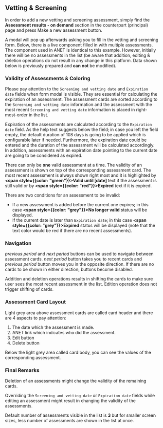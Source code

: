 
<Meta title="1. Anet User Stories/Vetting & Screening" />

## Vetting & Screening

In order to add a new vetting and screening assessment, simply find the **Assessment results - on
demand** section in the counterpart (principal) page and press Make a new assessment button.

A modal will pop up afterwards asking you to fill in the vetting and screening form. Below, there is
a live component filled in with multiple assessments. The component used in ANET is identical to
this example. However, initially there will be no assessments in the list (be aware that addition,
editing & deletion operations do not result in any change in this platform. Data shown below is
previously prepared and **can not** be modified).

<Story name="Vetting & Screening">
  <VettingAndScreening />
</Story>

### Validity of Assessments & Coloring

Please pay attention to the `Screening and vetting date` and `Expiration date` fields when form
modal is visible. They are essential for calculating the expiration of an assessment. The assessment
cards are sorted according to the `Screening and vetting date` information and the assessment with
the most recent `Screening and vetting date` information is placed in right-most-order in the list.

Expiration of the assessments are calculated according to the `Expiration date` field. As the help
text suggests below the field; in case you left the field empty, the default duration of 108 days is
going to be applied which is configurable later if needed. Furthermore, the expiration date could be
entered and the duration of the assessment will be calculated accordingly. In addition, assessments
with an expiration date pointing to the current date are going to be considered as expired.

There can only be **one** valid assessment at a time. The validity of an assessment is shown on top
of the corresponding assessment card. The most recent assessment is always shown right most and it
is highlighted by **<span style={{color: "green"}}>Valid until [date]</span>** text if the
assessment is still valid or by **<span style={{color: "red"}}>Expired</span>** text if it is
expired.

There are two conditions for an assessment to be invalid:

- If a new assessment is added before the current one expires; in this case
  **<span style={{color: "grey"}}>No longer valid</span>** status will be displayed.
- If the current date is later than `Expiration date`; in this case
  **<span style={{color: "grey"}}>Expired</span>** status will be displayed (note that the text
  color would be red if there are no recent assessments).

### Navigation

_previous period_ and _next period_ buttons can be used to navigate between assessment cards. _next
period_ button takes you to recent cards and _previous period_ button moves you in the opposite
direction. If there are no cards to be shown in either direction, buttons become disabled.

Addition and deletion operations results in shifting the cards to make sure user sees the most
recent assessment in the list. Edition operation does not trigger shifting of cards.

### Assessment Card Layout

Light grey area above assessment cards are called card header and there are 4 aspects to pay
attention:

1. The date which the assessment is made.
2. ANET link which indicates who did the assessment.
3. Edit button
4. Delete button

Below the light grey area called card body, you can see the values of the corresponding assessment.

### Final Remarks

Deletion of an assessments might change the validity of the remaining cards.

Overriding the `Screening and vetting date` or `Expiration date` fields while editing an assessment
might result in changing the validity of the assessments.

Default number of assessments visible in the list is **3** but for smaller screen sizes, less number
of assessments are shown in the list at once.
